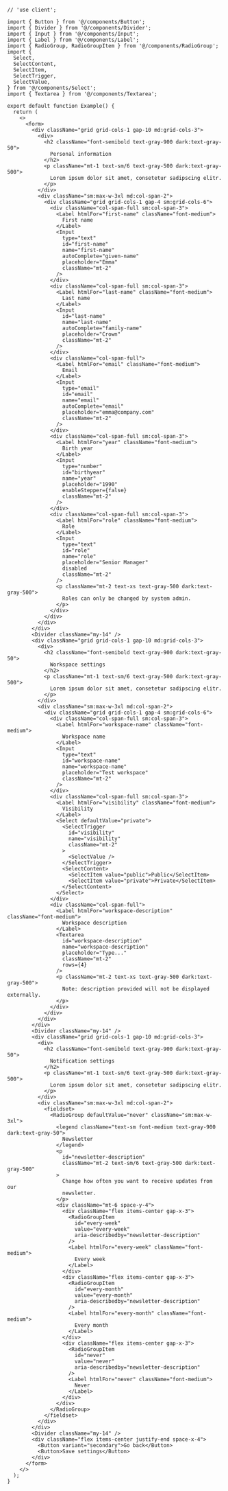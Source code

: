 ````tsx
// 'use client';

import { Button } from '@/components/Button';
import { Divider } from '@/components/Divider';
import { Input } from '@/components/Input';
import { Label } from '@/components/Label';
import { RadioGroup, RadioGroupItem } from '@/components/RadioGroup';
import {
  Select,
  SelectContent,
  SelectItem,
  SelectTrigger,
  SelectValue,
} from '@/components/Select';
import { Textarea } from '@/components/Textarea';

export default function Example() {
  return (
    <>
      <form>
        <div className="grid grid-cols-1 gap-10 md:grid-cols-3">
          <div>
            <h2 className="font-semibold text-gray-900 dark:text-gray-50">
              Personal information
            </h2>
            <p className="mt-1 text-sm/6 text-gray-500 dark:text-gray-500">
              Lorem ipsum dolor sit amet, consetetur sadipscing elitr.
            </p>
          </div>
          <div className="sm:max-w-3xl md:col-span-2">
            <div className="grid grid-cols-1 gap-4 sm:grid-cols-6">
              <div className="col-span-full sm:col-span-3">
                <Label htmlFor="first-name" className="font-medium">
                  First name
                </Label>
                <Input
                  type="text"
                  id="first-name"
                  name="first-name"
                  autoComplete="given-name"
                  placeholder="Emma"
                  className="mt-2"
                />
              </div>
              <div className="col-span-full sm:col-span-3">
                <Label htmlFor="last-name" className="font-medium">
                  Last name
                </Label>
                <Input
                  id="last-name"
                  name="last-name"
                  autoComplete="family-name"
                  placeholder="Crown"
                  className="mt-2"
                />
              </div>
              <div className="col-span-full">
                <Label htmlFor="email" className="font-medium">
                  Email
                </Label>
                <Input
                  type="email"
                  id="email"
                  name="email"
                  autoComplete="email"
                  placeholder="emma@company.com"
                  className="mt-2"
                />
              </div>
              <div className="col-span-full sm:col-span-3">
                <Label htmlFor="year" className="font-medium">
                  Birth year
                </Label>
                <Input
                  type="number"
                  id="birthyear"
                  name="year"
                  placeholder="1990"
                  enableStepper={false}
                  className="mt-2"
                />
              </div>
              <div className="col-span-full sm:col-span-3">
                <Label htmlFor="role" className="font-medium">
                  Role
                </Label>
                <Input
                  type="text"
                  id="role"
                  name="role"
                  placeholder="Senior Manager"
                  disabled
                  className="mt-2"
                />
                <p className="mt-2 text-xs text-gray-500 dark:text-gray-500">
                  Roles can only be changed by system admin.
                </p>
              </div>
            </div>
          </div>
        </div>
        <Divider className="my-14" />
        <div className="grid grid-cols-1 gap-10 md:grid-cols-3">
          <div>
            <h2 className="font-semibold text-gray-900 dark:text-gray-50">
              Workspace settings
            </h2>
            <p className="mt-1 text-sm/6 text-gray-500 dark:text-gray-500">
              Lorem ipsum dolor sit amet, consetetur sadipscing elitr.
            </p>
          </div>
          <div className="sm:max-w-3xl md:col-span-2">
            <div className="grid grid-cols-1 gap-4 sm:grid-cols-6">
              <div className="col-span-full sm:col-span-3">
                <Label htmlFor="workspace-name" className="font-medium">
                  Workspace name
                </Label>
                <Input
                  type="text"
                  id="workspace-name"
                  name="workspace-name"
                  placeholder="Test workspace"
                  className="mt-2"
                />
              </div>
              <div className="col-span-full sm:col-span-3">
                <Label htmlFor="visibility" className="font-medium">
                  Visibility
                </Label>
                <Select defaultValue="private">
                  <SelectTrigger
                    id="visibility"
                    name="visibility"
                    className="mt-2"
                  >
                    <SelectValue />
                  </SelectTrigger>
                  <SelectContent>
                    <SelectItem value="public">Public</SelectItem>
                    <SelectItem value="private">Private</SelectItem>
                  </SelectContent>
                </Select>
              </div>
              <div className="col-span-full">
                <Label htmlFor="workspace-description" className="font-medium">
                  Workspace description
                </Label>
                <Textarea
                  id="workspace-description"
                  name="workspace-description"
                  placeholder="Type..."
                  className="mt-2"
                  rows={4}
                />
                <p className="mt-2 text-xs text-gray-500 dark:text-gray-500">
                  Note: description provided will not be displayed externally.
                </p>
              </div>
            </div>
          </div>
        </div>
        <Divider className="my-14" />
        <div className="grid grid-cols-1 gap-10 md:grid-cols-3">
          <div>
            <h2 className="font-semibold text-gray-900 dark:text-gray-50">
              Notification settings
            </h2>
            <p className="mt-1 text-sm/6 text-gray-500 dark:text-gray-500">
              Lorem ipsum dolor sit amet, consetetur sadipscing elitr.
            </p>
          </div>
          <div className="sm:max-w-3xl md:col-span-2">
            <fieldset>
              <RadioGroup defaultValue="never" className="sm:max-w-3xl">
                <legend className="text-sm font-medium text-gray-900 dark:text-gray-50">
                  Newsletter
                </legend>
                <p
                  id="newsletter-description"
                  className="mt-2 text-sm/6 text-gray-500 dark:text-gray-500"
                >
                  Change how often you want to receive updates from our
                  newsletter.
                </p>
                <div className="mt-6 space-y-4">
                  <div className="flex items-center gap-x-3">
                    <RadioGroupItem
                      id="every-week"
                      value="every-week"
                      aria-describedby="newsletter-description"
                    />
                    <Label htmlFor="every-week" className="font-medium">
                      Every week
                    </Label>
                  </div>
                  <div className="flex items-center gap-x-3">
                    <RadioGroupItem
                      id="every-month"
                      value="every-month"
                      aria-describedby="newsletter-description"
                    />
                    <Label htmlFor="every-month" className="font-medium">
                      Every month
                    </Label>
                  </div>
                  <div className="flex items-center gap-x-3">
                    <RadioGroupItem
                      id="never"
                      value="never"
                      aria-describedby="newsletter-description"
                    />
                    <Label htmlFor="never" className="font-medium">
                      Never
                    </Label>
                  </div>
                </div>
              </RadioGroup>
            </fieldset>
          </div>
        </div>
        <Divider className="my-14" />
        <div className="flex items-center justify-end space-x-4">
          <Button variant="secondary">Go back</Button>
          <Button>Save settings</Button>
        </div>
      </form>
    </>
  );
}

````